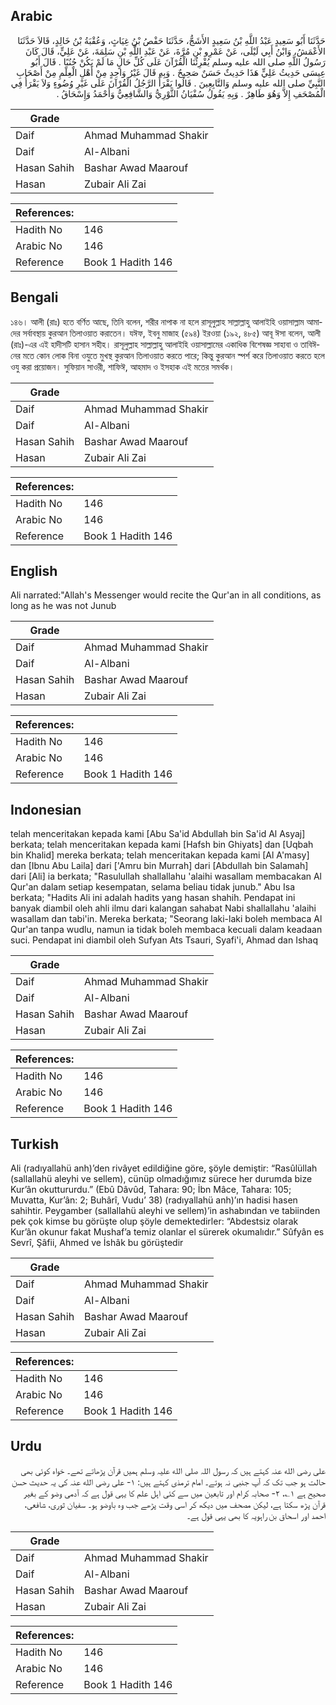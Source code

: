 ## Arabic


<div dir="rtl" lang="ar" style={{fontSize:'larger',backgroundColor:'#f8f9fa',padding:20}}>
حَدَّثَنَا أَبُو سَعِيدٍ عَبْدُ اللَّهِ بْنُ سَعِيدٍ الأَشَجُّ، حَدَّثَنَا حَفْصُ بْنُ غِيَاثٍ، وَعُقْبَةُ بْنُ خَالِدٍ، قَالاَ حَدَّثَنَا الأَعْمَشُ، وَابْنُ أَبِي لَيْلَى، عَنْ عَمْرِو بْنِ مُرَّةَ، عَنْ عَبْدِ اللَّهِ بْنِ سَلِمَةَ، عَنْ عَلِيٍّ، قَالَ كَانَ رَسُولُ اللَّهِ صلى الله عليه وسلم يُقْرِئُنَا الْقُرْآنَ عَلَى كُلِّ حَالٍ مَا لَمْ يَكُنْ جُنُبًا ‏.‏ قَالَ أَبُو عِيسَى حَدِيثُ عَلِيٍّ هَذَا حَدِيثٌ حَسَنٌ صَحِيحٌ ‏.‏ وَبِهِ قَالَ غَيْرُ وَاحِدٍ مِنْ أَهْلِ الْعِلْمِ مِنْ أَصْحَابِ النَّبِيِّ صلى الله عليه وسلم وَالتَّابِعِينَ ‏.‏ قَالُوا يَقْرَأُ الرَّجُلُ الْقُرْآنَ عَلَى غَيْرِ وُضُوءٍ وَلاَ يَقْرَأُ فِي الْمُصْحَفِ إِلاَّ وَهُوَ طَاهِرٌ ‏.‏ وَبِهِ يَقُولُ سُفْيَانُ الثَّوْرِيُّ وَالشَّافِعِيُّ وَأَحْمَدُ وَإِسْحَاقُ ‏.‏
</div>
<div style={{backgroundColor:'#f8f9fa',padding:20, marginBottom: 10}}><table> <thead> <tr> <th>Grade</th> <th></th> </tr> </thead> <tbody> <tr><td>Daif</td><td>Ahmad Muhammad Shakir</td></tr><tr><td>Daif</td><td>Al-Albani</td></tr><tr><td>Hasan Sahih</td><td>Bashar Awad Maarouf</td></tr><tr><td>Hasan</td><td>Zubair Ali Zai</td></tr></tbody></table><table> <thead> <tr> <th>References:</th> <th></th> </tr> </thead> <tbody><tr><td>Hadith No</td><td>146</td></tr><tr><td>Arabic No</td><td>146</td></tr><tr><td>Reference</td><td>Book 1 Hadith 146</td></tr></tbody></table></div>

## Bengali


<div dir="ltr" lang="bn" style={{fontSize:'larger',backgroundColor:'#f8f9fa',padding:20}}>
১৪৬। আলী (রাঃ) হতে বর্ণিত আছে, তিনি বলেন, শরীর নাপাক না হলে রাসূলুল্লাহ সাল্লাল্লাহু আলাইহি ওয়াসাল্লাম আমাদের সর্বাবস্থায় কুরআন তিলাওয়াত করাতেন। যঈফ, ইবনু মাজাহ (৫৯৪) ইরওয়া (১৯২, ৪৮৫) আবূ ঈসা বলেন, আলী (রাঃ)-এর এই হাদীসটি হাসান সহীহ। রাসূলুল্লাহ সাল্লাল্লাহু আলাইহি ওয়াসাল্লামের একাধিক বিশেষজ্ঞ সাহাবা ও তাবিঈনের মতে কোন লোক বিনা ওযুতে মুখস্থ কুরআন তিলাওয়াত করতে পারে; কিন্তু কুরআন স্পর্শ করে তিলাওয়াত করতে হলে ওযু করা প্রয়োজন। সুফিয়ান সাওরী, শাফিঈ, আহমাদ ও ইসহাক এই মতের সমর্থক।
</div>
<div style={{backgroundColor:'#f8f9fa',padding:20, marginBottom: 10}}><table> <thead> <tr> <th>Grade</th> <th></th> </tr> </thead> <tbody> <tr><td>Daif</td><td>Ahmad Muhammad Shakir</td></tr><tr><td>Daif</td><td>Al-Albani</td></tr><tr><td>Hasan Sahih</td><td>Bashar Awad Maarouf</td></tr><tr><td>Hasan</td><td>Zubair Ali Zai</td></tr></tbody></table><table> <thead> <tr> <th>References:</th> <th></th> </tr> </thead> <tbody><tr><td>Hadith No</td><td>146</td></tr><tr><td>Arabic No</td><td>146</td></tr><tr><td>Reference</td><td>Book 1 Hadith 146</td></tr></tbody></table></div>

## English


<div dir="ltr" lang="en" style={{fontSize:'larger',backgroundColor:'#f8f9fa',padding:20}}>
Ali narrated:"Allah's Messenger would recite the Qur'an in all conditions, as long as he was not Junub
</div>
<div style={{backgroundColor:'#f8f9fa',padding:20, marginBottom: 10}}><table> <thead> <tr> <th>Grade</th> <th></th> </tr> </thead> <tbody> <tr><td>Daif</td><td>Ahmad Muhammad Shakir</td></tr><tr><td>Daif</td><td>Al-Albani</td></tr><tr><td>Hasan Sahih</td><td>Bashar Awad Maarouf</td></tr><tr><td>Hasan</td><td>Zubair Ali Zai</td></tr></tbody></table><table> <thead> <tr> <th>References:</th> <th></th> </tr> </thead> <tbody><tr><td>Hadith No</td><td>146</td></tr><tr><td>Arabic No</td><td>146</td></tr><tr><td>Reference</td><td>Book 1 Hadith 146</td></tr></tbody></table></div>

## Indonesian


<div dir="ltr" lang="id" style={{fontSize:'larger',backgroundColor:'#f8f9fa',padding:20}}>
telah menceritakan kepada kami [Abu Sa'id Abdullah bin Sa'id Al Asyaj] berkata; telah menceritakan kepada kami [Hafsh bin Ghiyats] dan [Uqbah bin Khalid] mereka berkata; telah menceritakan kepada kami [Al A'masy] dan [Ibnu Abu Laila] dari ['Amru bin Murrah] dari [Abdullah bin Salamah] dari [Ali] ia berkata; "Rasulullah shallallahu 'alaihi wasallam membacakan Al Qur'an dalam setiap kesempatan, selama beliau tidak junub." Abu Isa berkata; "Hadits Ali ini adalah hadits yang hasan shahih. Pendapat ini banyak diambil oleh ahli ilmu dari kalangan sahabat Nabi shallallahu 'alaihi wasallam dan tabi'in. Mereka berkata; "Seorang laki-laki boleh membaca Al Qur'an tanpa wudlu, namun ia tidak boleh membaca kecuali dalam keadaan suci. Pendapat ini diambil oleh Sufyan Ats Tsauri, Syafi'i, Ahmad dan Ishaq
</div>
<div style={{backgroundColor:'#f8f9fa',padding:20, marginBottom: 10}}><table> <thead> <tr> <th>Grade</th> <th></th> </tr> </thead> <tbody> <tr><td>Daif</td><td>Ahmad Muhammad Shakir</td></tr><tr><td>Daif</td><td>Al-Albani</td></tr><tr><td>Hasan Sahih</td><td>Bashar Awad Maarouf</td></tr><tr><td>Hasan</td><td>Zubair Ali Zai</td></tr></tbody></table><table> <thead> <tr> <th>References:</th> <th></th> </tr> </thead> <tbody><tr><td>Hadith No</td><td>146</td></tr><tr><td>Arabic No</td><td>146</td></tr><tr><td>Reference</td><td>Book 1 Hadith 146</td></tr></tbody></table></div>

## Turkish


<div dir="ltr" lang="tr" style={{fontSize:'larger',backgroundColor:'#f8f9fa',padding:20}}>
Ali (radıyallahü anh)’den rivâyet edildiğine göre, şöyle demiştir: “Rasûlüllah (sallallahü aleyhi ve sellem), cünüp olmadığımız sürece her durumda bize Kur’ân okuttururdu.” (Ebû Dâvûd, Tahara: 90; İbn Mâce, Tahara: 105; Muvatta, Kur’ân: 2; Buhârî, Vudu’ 38) (radıyallahü anh)’ın hadisi hasen sahihtir. Peygamber (sallallahü aleyhi ve sellem)’in ashabından ve tabiinden pek çok kimse bu görüşte olup şöyle demektedirler: “Abdestsiz olarak Kur’ân okunur fakat Mushaf’a temiz olanlar el sürerek okumalıdır.” Sûfyân es Sevrî, Şâfii, Ahmed ve İshâk bu görüştedir
</div>
<div style={{backgroundColor:'#f8f9fa',padding:20, marginBottom: 10}}><table> <thead> <tr> <th>Grade</th> <th></th> </tr> </thead> <tbody> <tr><td>Daif</td><td>Ahmad Muhammad Shakir</td></tr><tr><td>Daif</td><td>Al-Albani</td></tr><tr><td>Hasan Sahih</td><td>Bashar Awad Maarouf</td></tr><tr><td>Hasan</td><td>Zubair Ali Zai</td></tr></tbody></table><table> <thead> <tr> <th>References:</th> <th></th> </tr> </thead> <tbody><tr><td>Hadith No</td><td>146</td></tr><tr><td>Arabic No</td><td>146</td></tr><tr><td>Reference</td><td>Book 1 Hadith 146</td></tr></tbody></table></div>

## Urdu


<div dir="rtl" lang="ur" style={{fontSize:'larger',backgroundColor:'#f8f9fa',padding:20}}>
علی رضی الله عنہ کہتے ہیں کہ رسول اللہ صلی الله علیہ وسلم ہمیں قرآن پڑھاتے تھے۔ خواہ کوئی بھی حالت ہو جب تک کہ آپ جنبی نہ ہوتے۔ امام ترمذی کہتے ہیں: ۱- علی رضی الله عنہ کی یہ حدیث حسن صحیح ہے ۱؎، ۲- صحابہ کرام اور تابعین میں سے کئی اہل علم کا یہی قول ہے کہ آدمی وضو کے بغیر قرآن پڑھ سکتا ہے، لیکن مصحف میں دیکھ کر اسی وقت پڑھے جب وہ باوضو ہو۔ سفیان ثوری، شافعی، احمد اور اسحاق بن راہویہ کا بھی یہی قول ہے۔
</div>
<div style={{backgroundColor:'#f8f9fa',padding:20, marginBottom: 10}}><table> <thead> <tr> <th>Grade</th> <th></th> </tr> </thead> <tbody> <tr><td>Daif</td><td>Ahmad Muhammad Shakir</td></tr><tr><td>Daif</td><td>Al-Albani</td></tr><tr><td>Hasan Sahih</td><td>Bashar Awad Maarouf</td></tr><tr><td>Hasan</td><td>Zubair Ali Zai</td></tr></tbody></table><table> <thead> <tr> <th>References:</th> <th></th> </tr> </thead> <tbody><tr><td>Hadith No</td><td>146</td></tr><tr><td>Arabic No</td><td>146</td></tr><tr><td>Reference</td><td>Book 1 Hadith 146</td></tr></tbody></table></div>